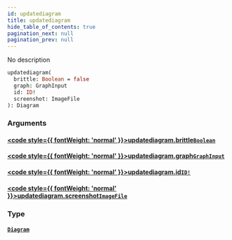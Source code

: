 ```yaml
---
id: updatediagram
title: updatediagram
hide_table_of_contents: true
pagination_next: null
pagination_prev: null
---
```








No description

```graphql
updatediagram(
  brittle: Boolean = false
  graph: GraphInput
  id: ID!
  screenshot: ImageFile
): Diagram
```


### Arguments

#### [<code style={{ fontWeight: 'normal' }}>updatediagram.<b>brittle</b></code>](#)<Bullet />[`Boolean`](/docs/schemas/fluss/scalars/boolean) <Badge class="secondary" text="scalar"/>
> 
> 

#### [<code style={{ fontWeight: 'normal' }}>updatediagram.<b>graph</b></code>](#)<Bullet />[`GraphInput`](/docs/schemas/fluss/inputs/graph-input) <Badge class="secondary" text="input"/>
> 
> 

#### [<code style={{ fontWeight: 'normal' }}>updatediagram.<b>id</b></code>](#)<Bullet />[`ID!`](/docs/schemas/fluss/scalars/id) <Badge class="secondary" text="non-null"/> <Badge class="secondary" text="scalar"/>
> 
> 

#### [<code style={{ fontWeight: 'normal' }}>updatediagram.<b>screenshot</b></code>](#)<Bullet />[`ImageFile`](/docs/schemas/fluss/scalars/image-file) <Badge class="secondary" text="scalar"/>
> 
> 

### Type

#### [`Diagram`](/docs/schemas/fluss/objects/diagram) <Badge class="secondary" text="object"/>
> 
> 





